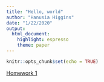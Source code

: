 ```yaml
---
title: "Hello, world"
author: "Hanusia Higgins"
date: "1/22/2020"
output: 
  html_document: 
    highlight: espresso
    theme: paper
---
```


```r
knitr::opts_chunk$set(echo = TRUE)
```

[Homework 1](https://hanusia.github.io/HigginsBio381/Homework_01)
